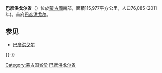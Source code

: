 {{Infobox settlement
| name = 巴彦洪戈尔省<br />Bayankhongor Province
| native_name = Баянхонгор аймаг<br />{{MongolUnicode|ᠪᠠᠶ᠋ᠠᠩᠬᠣᠩᠭ᠋ᠤᠷ}}{{MongolUnicode|ᠠᠶᠢᠮᠠᠭ}}
| native_name_lang = mn
| settlement_type = [[省_(蒙古國)|省]]
| image_skyline = 
| image_alt =
| image_caption = 
| image_flag = Mn_flag_bayankhongor_aymag.png
| flag_alt =
| image_seal = 
| seal_alt =
| image_shield = Bayankhongor Aimag CoA.png
| shield_alt =
| nickname =
| motto =
| image_map = Bayankhongor in Mongolia.svg
| map_alt =
| map_caption = 
| pushpin_map =
| pushpin_label_position =
| pushpin_map_alt =
| pushpin_map_caption =
| lats = 
| longs = 
| coor_pinpoint =
| coordinates_type = 
| coordinates_footnotes =
| subdivision_type = 國家
| subdivision_name = 蒙古國
| established_title = 成立
| established_date = {{Start date|1941}}
| founder =
| seat_type =省城
| seat =[[File:Mn_flag_bayankhongor_aymag.png|24px]] [[巴彥洪戈爾|巴彥洪戈爾]]
| government_footnotes =
| leader_party =
| leader_title = 
| leader_name = 
| unit_pref = Metric<!-- or US or UK -->
| area_footnotes =
| area_total_km2 = 115977.80
| area_land_km2 =
| area_water_km2 =
| area_water_percent =
| area_note = 
| elevation_footnotes =
| elevation_m =
| population_footnotes =
| population_total = 76085
| population_as_of = 2011
| population_density_km2 = auto
| population_demonym = 
| population_note = 
| timezone1 = UTC+8
| utc_offset1 =
| timezone1_DST =
| utc_offset1_DST =
| postal_code_type =
| postal_code =
| area_code_type =
| area_code = +976 (0)144
| registration_plate = БХ_
| iso_code = MN-069
| website = {{URL|www.bayankhongor.com/en}}
| footnotes =
}}
'''巴彦洪戈尔省'''（{{lang-mn|Баянхонгор аймаг|Bayankhongor aimag}}）位於[[蒙古國|蒙古國]]南部，面積115,977平方公里，人口76,085 (2011年)。首府[[巴彦洪戈尔|巴彦洪戈尔]]。

== 参见 ==
* [[巴彦洪戈尔|巴彦洪戈尔]]

{{-}}
{{蒙古国一级行政区}}

[[Category:蒙古国省份|Category:蒙古国省份]]
[[Category:巴彦洪戈尔省|]]